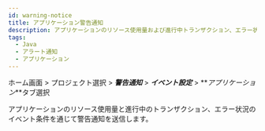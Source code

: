 ```yaml
---
id: warning-notice
title: アプリケーション警告通知
description: アプリケーションのリソース使用量および進行中トランザクション、エラー状況のイベント条件を通じて警告通知を送信します。
tags:
  - Java
  - アラート通知
  - アプリケーション
---
```


ホーム画面 > プロジェクト選択 > **_警告通知_** > **_イベント設定_** > **_アプリケーション_**タブ選択

アプリケーションのリソース使用量と進行中のトランザクション、エラー状況のイベント条件を通じて警告通知を送信します。

<ImgLang img='set-events-app.png' desc='イベント設定 - アプリケーション' />


<Seteventbasic />


<Seteventbyitems />
